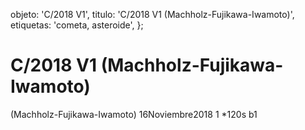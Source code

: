 
  objeto: 'C/2018 V1',
  titulo: 'C/2018 V1 (Machholz-Fujikawa-Iwamoto)',
  etiquetas: 'cometa, asteroide',
};

# C/2018 V1 (Machholz-Fujikawa-Iwamoto)

<Imagen
  src="registro/c2018-v1_20181116_1_2018v1_20181116_i88.jpg"
  fecha="20181116"
/>

 (Machholz-Fujikawa-Iwamoto) 16Noviembre2018 1 *120s b1